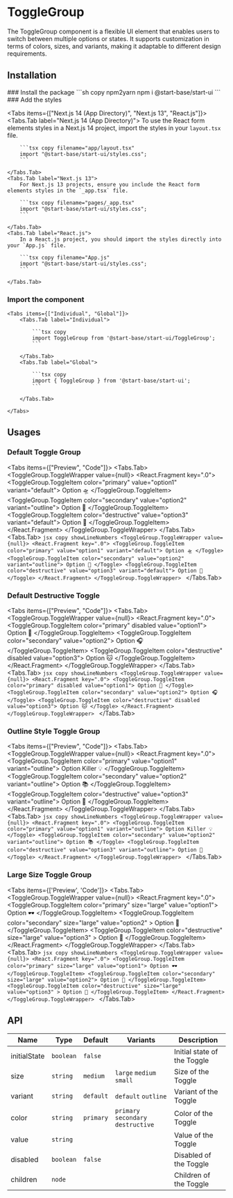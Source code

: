 
# ToggleGroup

The ToggleGroup component is a flexible UI element that enables users to switch between multiple options or states. It supports customization in terms of colors, sizes, and variants, making it adaptable to different design requirements.

## Installation

<Steps>
### Install the package
```sh copy npm2yarn
npm i @start-base/start-ui
```
### Add the styles

<Tabs items={["Next.js 14 (App Directory)", "Next.js 13", "React.js"]}>
    <Tabs.Tab label="Next.js 14 (App Directory)">
        To use the React form elements styles in a Next.js 14 project, import the styles in your `layout.tsx` file.

        ```tsx copy filename="app/layout.tsx"
        import "@start-base/start-ui/styles.css";
        ```

    </Tabs.Tab>
    <Tabs.Tab label="Next.js 13">
        For Next.js 13 projects, ensure you include the React form elements styles in the `_app.tsx` file.

        ```tsx copy filename="pages/_app.tsx"
        import "@start-base/start-ui/styles.css";
        ```

    </Tabs.Tab>
    <Tabs.Tab label="React.js">
        In a React.js project, you should import the styles directly into your `App.js` file.

        ```tsx copy filename="App.js"
        import "@start-base/start-ui/styles.css";
        ```

    </Tabs.Tab>

</Tabs>

### Import the component

    <Tabs items={["Individual", "Global"]}>
        <Tabs.Tab label="Individual">

            ```tsx copy
            import ToggleGroup from '@start-base/start-ui/ToggleGroup';
            ```

        </Tabs.Tab>
        <Tabs.Tab label="Global">

            ```tsx copy
            import { ToggleGroup } from '@start-base/start-ui';
            ```

        </Tabs.Tab>

    </Tabs>

</Steps>

## Usages

### Default Toggle Group

<Tabs items={["Preview", "Code"]}>
  <Tabs.Tab>
    <Preview height={200} width={500}>
      <ToggleGroup.ToggleWrapper value={null}>
        <React.Fragment key=".0">
          <ToggleGroup.ToggleItem color="primary" value="option1" variant="default">
            Option 🛸
          </ToggleGroup.ToggleItem>
          <ToggleGroup.ToggleItem color="secondary" value="option2" variant="outline">
            Option 🌈
          </ToggleGroup.ToggleItem>
          <ToggleGroup.ToggleItem color="destructive" value="option3" variant="default">
            Option 🦄
          </ToggleGroup.ToggleItem>
        </React.Fragment>
      </ToggleGroup.ToggleWrapper>
    </Preview>
  </Tabs.Tab>
  <Tabs.Tab>
    ```jsx copy showLineNumbers
    <ToggleGroup.ToggleWrapper value={null}>
      <React.Fragment key=".0">
        <ToggleGroup.ToggleItem color="primary" value="option1" variant="default">
          Option 🛸
        </Toggle>
        <ToggleGroup.ToggleItem color="secondary" value="option2" variant="outline">
          Option 🌈
        </Toggle>
        <ToggleGroup.ToggleItem color="destructive" value="option3" variant="default">
          Option 🦄
        </Toggle>
      </React.Fragment>
    </ToggleGroup.ToggleWrapper>
    ```
  </Tabs.Tab>
</Tabs>

### Default Destructive Toggle

<Tabs items={["Preview", "Code"]}>
  <Tabs.Tab>
    <Preview height={200} width={500}>
      <ToggleGroup.ToggleWrapper value={null}>
        <React.Fragment key=".0">
          <ToggleGroup.ToggleItem color="primary" disabled value="option1">
            Option 🎉
          </ToggleGroup.ToggleItem>
          <ToggleGroup.ToggleItem color="secondary" value="option2">
            Option 🎧
          </ToggleGroup.ToggleItem>
          <ToggleGroup.ToggleItem color="destructive" disabled value="option3">
            Option 🐱
          </ToggleGroup.ToggleItem>
        </React.Fragment>
      </ToggleGroup.ToggleWrapper>
    </Preview>
  </Tabs.Tab>
  <Tabs.Tab>
    ```jsx copy showLineNumbers
    <ToggleGroup.ToggleWrapper value={null}>
      <React.Fragment key=".0">
        <ToggleGroup.ToggleItem color="primary" disabled value="option1">
          Option 🎉
        </Toggle>
        <ToggleGroup.ToggleItem color="secondary" value="option2">
          Option 🎧
        </Toggle>
        <ToggleGroup.ToggleItem color="destructive" disabled value="option3">
          Option 🐱
        </Toggle>
      </React.Fragment>
    </ToggleGroup.ToggleWrapper>
    ```
  </Tabs.Tab>
</Tabs>

### Outline Style Toggle Group

<Tabs items={["Preview", "Code"]}>
  <Tabs.Tab>
    <Preview height={200} width={500}>
      <ToggleGroup.ToggleWrapper value={null}>
        <React.Fragment key=".0">
          <ToggleGroup.ToggleItem color="primary" value="option1" variant="outline">
            Option Killer 💡
            </ToggleGroup.ToggleItem>
          <ToggleGroup.ToggleItem color="secondary" value="option2" variant="outline">
            Option 📚
          </ToggleGroup.ToggleItem>
          <ToggleGroup.ToggleItem color="destructive" value="option3" variant="outline">
            Option 🚀
          </ToggleGroup.ToggleItem>
        </React.Fragment>
      </ToggleGroup.ToggleWrapper>
    </Preview>
  </Tabs.Tab>
  <Tabs.Tab>
    ```jsx copy showLineNumbers
    <ToggleGroup.ToggleWrapper value={null}>
      <React.Fragment key=".0">
        <ToggleGroup.ToggleItem color="primary" value="option1" variant="outline">
          Option Killer 💡
        </Toggle>
        <ToggleGroup.ToggleItem color="secondary" value="option2" variant="outline">
          Option 📚
        </Toggle>
        <ToggleGroup.ToggleItem color="destructive" value="option3" variant="outline">
          Option 🚀
        </Toggle>
      </React.Fragment>
    </ToggleGroup.ToggleWrapper>
    ```
  </Tabs.Tab>
</Tabs>

### Large Size Toggle Group

<Tabs items={['Preview', 'Code']}>
  <Tabs.Tab>
    <Preview height={200} width={700}>
      <ToggleGroup.ToggleWrapper value={null}>
        <React.Fragment key=".0">
          <ToggleGroup.ToggleItem color="primary" size="large" value="option1">
            Option 🕶️
          </ToggleGroup.ToggleItem>
          <ToggleGroup.ToggleItem
            color="secondary"
            size="large"
            value="option2"
          >
            Option 🎸
          </ToggleGroup.ToggleItem>
          <ToggleGroup.ToggleItem
            color="destructive"
            size="large"
            value="option3"
          >
            Option 🐘
          </ToggleGroup.ToggleItem>
        </React.Fragment>
      </ToggleGroup.ToggleWrapper>
    </Preview>
  </Tabs.Tab>
  <Tabs.Tab>
    ```jsx copy showLineNumbers
    <ToggleGroup.ToggleWrapper value={null}>
      <React.Fragment key=".0">
        <ToggleGroup.ToggleItem color="primary" size="large" value="option1">
          Option 🕶️
        </ToggleGroup.ToggleItem>
        <ToggleGroup.ToggleItem color="secondary" size="large" value="option2">
          Option 🎸
        </ToggleGroup.ToggleItem>
        <ToggleGroup.ToggleItem
          color="destructive"
          size="large"
          value="option3"
        >
          Option 🐘
        </ToggleGroup.ToggleItem>
      </React.Fragment>
    </ToggleGroup.ToggleWrapper>
    ```
  </Tabs.Tab>
</Tabs>

## API

| Name         | Type      | Default   | Variants                            | Description                 |
| ------------ | --------- | --------- | ----------------------------------- | --------------------------- |
| initialState | `boolean` | `false`   |                                     | Initial state of the Toggle |
| size         | `string`  | `medium`  | `large` `medium` `small`            | Size of the Toggle          |
| variant      | `string`  | `default` | `default` `outline`                 | Variant of the Toggle       |
| color        | `string`  | `primary` | `primary` `secondary` `destructive` | Color of the Toggle         |
| value        | `string`  |           |                                     | Value of the Toggle         |
| disabled     | `boolean` | `false`   |                                     | Disabled of the Toggle      |
| children     | `node`    |           |                                     | Children of the Toggle      |
